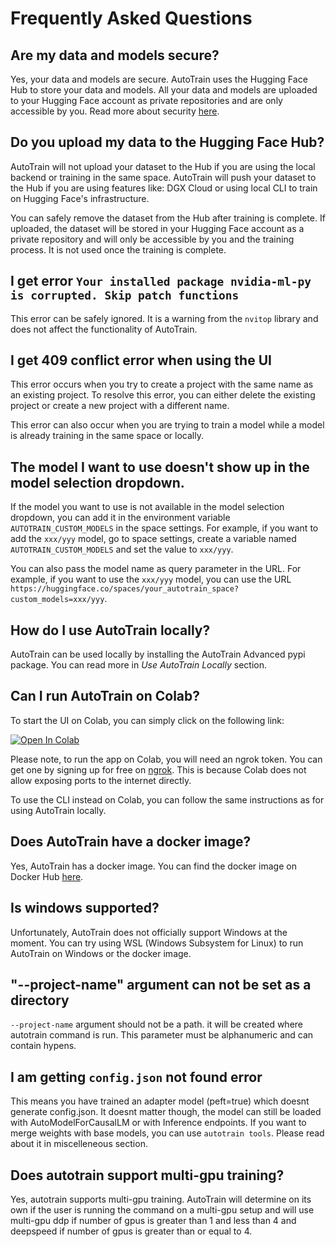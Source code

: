 # Frequently Asked Questions

## Are my data and models secure?

Yes, your data and models are secure. AutoTrain uses the Hugging Face Hub to store your data and models.
All your data and models are uploaded to your Hugging Face account as private repositories and are only accessible by you.
Read more about security [here](https://huggingface.co/docs/hub/en/security). 

## Do you upload my data to the Hugging Face Hub?

AutoTrain will not upload your dataset to the Hub if you are using the local backend or training in the same space.
AutoTrain will push your dataset to the Hub if you are using features like: DGX Cloud 
or using local CLI to train on Hugging Face's infrastructure.

You can safely remove the dataset from the Hub after training is complete.
If uploaded, the dataset will be stored in your Hugging Face account as a private repository and will only be accessible by you
and the training process. It is not used once the training is complete.

## I get error `Your installed package nvidia-ml-py is corrupted. Skip patch functions`

This error can be safely ignored. It is a warning from the `nvitop` library and does not affect the functionality of AutoTrain.

## I get 409 conflict error when using the UI

This error occurs when you try to create a project with the same name as an existing project. 
To resolve this error, you can either delete the existing project or create a new project 
with a different name.

This error can also occur when you are trying to train a model while a model is already training in the same space or locally.


## The model I want to use doesn't show up in the model selection dropdown.

If the model you want to use is not available in the model selection dropdown, 
you can add it in the environment variable `AUTOTRAIN_CUSTOM_MODELS` in the space settings.
For example, if you want to add the `xxx/yyy` model, go to space settings, create a variable named `AUTOTRAIN_CUSTOM_MODELS` 
and set the value to `xxx/yyy`.

You can also pass the model name as query parameter in the URL. For example, if you want to use the `xxx/yyy` model, 
you can use the URL `https://huggingface.co/spaces/your_autotrain_space?custom_models=xxx/yyy`.

## How do I use AutoTrain locally?

AutoTrain can be used locally by installing the AutoTrain Advanced pypi package.
You can read more in *Use AutoTrain Locally* section.


## Can I run AutoTrain on Colab?

To start the UI on Colab, you can simply click on the following link:

[![Open In Colab](https://colab.research.google.com/assets/colab-badge.svg)](https://colab.research.google.com/github/huggingface/autotrain-advanced/blob/main/colabs/AutoTrain.ipynb)

Please note, to run the app on Colab, you will need an ngrok token. You can get one by signing up for free on [ngrok](https://ngrok.com/).
This is because Colab does not allow exposing ports to the internet directly.

To use the CLI instead on Colab, you can follow the same instructions as for using AutoTrain locally.


## Does AutoTrain have a docker image?

Yes, AutoTrain has a docker image. 
You can find the docker image on Docker Hub [here](https://hub.docker.com/r/huggingface/autotrain-advanced).


## Is windows supported?

Unfortunately, AutoTrain does not officially support Windows at the moment.
You can try using WSL (Windows Subsystem for Linux) to run AutoTrain on Windows or the docker image.

## "--project-name" argument can not be set as a directory

`--project-name` argument should not be a path. it will be created where autotrain command is run.
This parameter must be alphanumeric and can contain hypens.

## I am getting `config.json` not found error

This means you have trained an adapter model (peft=true) which doesnt generate config.json. 
It doesnt matter though, the model can still be loaded with AutoModelForCausalLM or with Inference endpoints.
If you want to merge weights with base models, you can use `autotrain tools`. Please read about it in miscelleneous section.

## Does autotrain support multi-gpu training?

Yes, autotrain supports multi-gpu training. 
AutoTrain will determine on its own if the user is running the command on a multi-gpu setup and will use 
multi-gpu ddp if number of gpus is greater than 1 and less than 4 and deepspeed if number of gpus is greater than or equal to 4.
